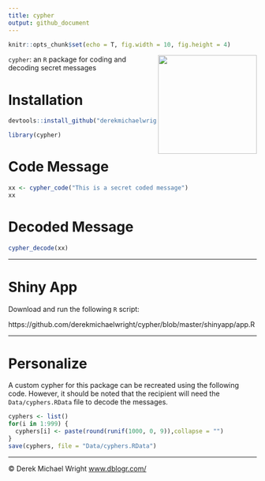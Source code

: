 ```yaml
---
title: cypher
output: github_document
---
```


```r
knitr::opts_chunk$set(echo = T, fig.width = 10, fig.height = 4)
```

<img src="hex_cypher.png" align="right" width = "200px" />

`cypher`: an `R` package for coding and decoding secret messages

# Installation

```r
devtools::install_github("derekmichaelwright/cypher")
```

```r
library(cypher)
```

# Code Message

```r
xx <- cypher_code("This is a secret coded message")
xx
```

# Decoded Message

```r
cypher_decode(xx)
```

---

# Shiny App

Download and run the following `R` script:

https://github.com/derekmichaelwright/cypher/blob/master/shinyapp/app.R

---

# Personalize

A custom cypher for this package can be recreated using the following code. However, it should be noted that the recipient will need the `Data/cyphers.RData` file to decode the messages.

```r
cyphers <- list()
for(i in 1:999) {
  cyphers[i] <- paste(round(runif(1000, 0, 9)),collapse = "")
}
save(cyphers, file = "Data/cyphers.RData")
```

---

&copy; Derek Michael Wright [www.dblogr.com/](https://dblogr.com/)